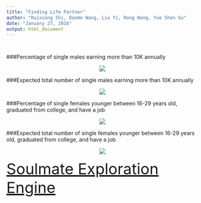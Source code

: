 ```yaml
---
title: "Finding Life Partner"
author: "Ruixiong Shi, Danmo Wang, Liu Yi, Rong Wang, Yue Shen Gu"
date: "January 27, 2016"
output: html_document
---
```


```r

```


```r
```

###Percentage of single males earning more than 10K annually 
<p align="center"><img src="doc/image/sugarDaddyPerc.png" ></p>

###Expected total number of single males earning more than 10K annually
<p align="center"><img src="doc/image/sugarDaddyNum.png" ></p>

###Percentage of single females younger between 16-29 years old, graduated from college, and have a job
<p align="center"><img src="doc/image/perfectGirlPerc.png" ></p>

###Expected total number of single females younger between 16-29 years old, graduated from college, and have a job
<p align="center"><img src="doc/image/perfectGirlNum.png" ></p>


<a href="https://yueshengu.shinyapps.io/findingLifePartner/" target="_blank" style="font-size:40px" >Soulmate Exploration Engine</a>

```r
 

```
